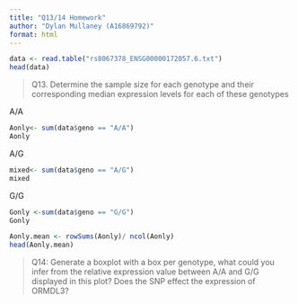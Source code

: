 ```yaml
---
title: "Q13/14 Homework"
author: "Dylan Mullaney (A16869792)"
format: html
---
```


```r

data <- read.table("rs8067378_ENSG00000172057.6.txt")
head(data)
```

> Q13. Determine the sample size for each genotype and their corresponding median expression levels for each of these genotypes

A/A
```r
Aonly<- sum(data$geno == "A/A")
Aonly
```

A/G
```r
mixed<- sum(data$geno == "A/G")
mixed
```

G/G
```r
Gonly <-sum(data$geno == "G/G")
Gonly
```

```r


Aonly.mean <- rowSums(Aonly)/ ncol(Aonly)
head(Aonly.mean)
```








> Q14: Generate a boxplot with a box per genotype, what could you infer from the relative expression value between A/A and G/G displayed in this plot? Does the SNP effect the expression of ORMDL3?




